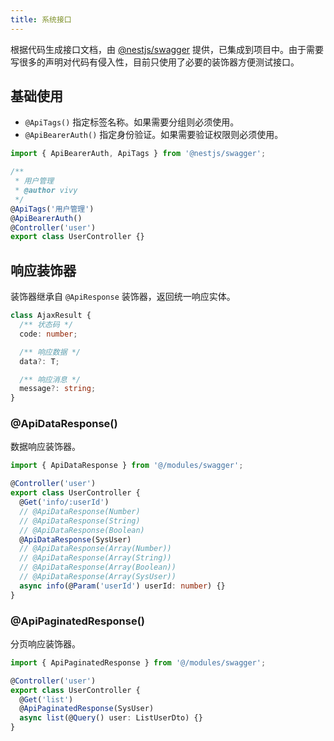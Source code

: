 ```yaml
---
title: 系统接口
---
```


根据代码生成接口文档，由 [@nestjs/swagger](https://docs.nestjs.com/openapi/introduction) 提供，已集成到项目中。由于需要写很多的声明对代码有侵入性，目前只使用了必要的装饰器方便测试接口。

## 基础使用

- `@ApiTags()` 指定标签名称。如果需要分组则必须使用。
- `@ApiBearerAuth()` 指定身份验证。如果需要验证权限则必须使用。

```ts
import { ApiBearerAuth, ApiTags } from '@nestjs/swagger';

/**
 * 用户管理
 * @author vivy
 */
@ApiTags('用户管理')
@ApiBearerAuth()
@Controller('user')
export class UserController {}
```

## 响应装饰器

装饰器继承自 `@ApiResponse` 装饰器，返回统一响应实体。

```ts
class AjaxResult {
  /** 状态码 */
  code: number;

  /** 响应数据 */
  data?: T;

  /** 响应消息 */
  message?: string;
}
```

### @ApiDataResponse()

数据响应装饰器。

```ts
import { ApiDataResponse } from '@/modules/swagger';

@Controller('user')
export class UserController {
  @Get('info/:userId')
  // @ApiDataResponse(Number)
  // @ApiDataResponse(String)
  // @ApiDataResponse(Boolean)
  @ApiDataResponse(SysUser)
  // @ApiDataResponse(Array(Number))
  // @ApiDataResponse(Array(String))
  // @ApiDataResponse(Array(Boolean))
  // @ApiDataResponse(Array(SysUser))
  async info(@Param('userId') userId: number) {}
}
```

### @ApiPaginatedResponse()

分页响应装饰器。

```ts
import { ApiPaginatedResponse } from '@/modules/swagger';

@Controller('user')
export class UserController {
  @Get('list')
  @ApiPaginatedResponse(SysUser)
  async list(@Query() user: ListUserDto) {}
}
```
